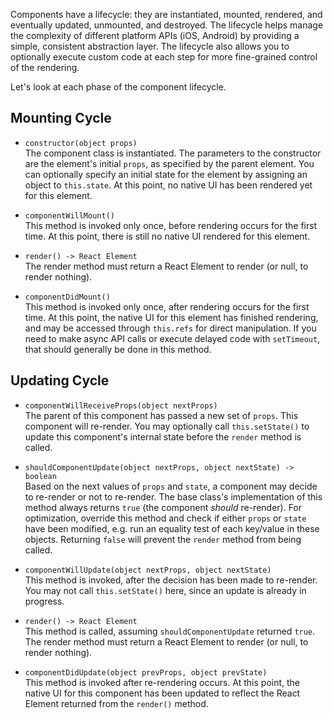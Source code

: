 

Components have a lifecycle: they are instantiated, mounted, rendered, and eventually updated, unmounted, and destroyed. The lifecycle helps manage the complexity of different platform APIs (iOS, Android) by providing a simple, consistent abstraction layer. The lifecycle also allows you to optionally execute custom code at each step for more fine-grained control of the rendering.

Let's look at each phase of the component lifecycle.

## Mounting Cycle

- `constructor(object props)`<br/>
  The component class is instantiated. The parameters to the constructor are the element's initial `props`, as specified by the parent element. You can optionally specify an initial state for the element by assigning an object to `this.state`. At this point, no native UI has been rendered yet for this element.

- `componentWillMount()`<br/>
  This method is invoked only once, before rendering occurs for the first time. At this point, there is still no native UI rendered for this element.

- `render() -> React Element`<br/>
  The render method must return a React Element to render (or null, to render nothing).

- `componentDidMount()`<br/>
  This method is invoked only once, after rendering occurs for the first time. At this point, the native UI for this element has finished rendering, and may be accessed through `this.refs` for direct manipulation. If you need to make async API calls or execute delayed code with `setTimeout`, that should generally be done in this method.

## Updating Cycle

- `componentWillReceiveProps(object nextProps)`<br/>
  The parent of this component has passed a new set of `props`. This component will re-render. You may optionally call `this.setState()` to update this component's internal state before the `render` method is called.

- `shouldComponentUpdate(object nextProps, object nextState) -> boolean`<br/>
  Based on the next values of `props` and `state`, a component may decide to re-render or not to re-render. The base class's implementation of this method always returns `true` (the component <i>should</i> re-render). For optimization, override this method and check if either `props` or `state` have been modified, e.g. run an equality test of each key/value in these objects. Returning `false` will prevent the `render` method from being called.

- `componentWillUpdate(object nextProps, object nextState)`<br/>
  This method is invoked, after the decision has been made to re-render. You may not call `this.setState()` here, since an update is already in progress.

- `render() -> React Element`<br/>
  This method is called, assuming `shouldComponentUpdate` returned `true`. The render method must return a React Element to render (or null, to render nothing).

- `componentDidUpdate(object prevProps, object prevState)`<br/>
  This method is invoked after re-rendering occurs. At this point, the native UI for this component has been updated to reflect the React Element returned from the `render()` method.
